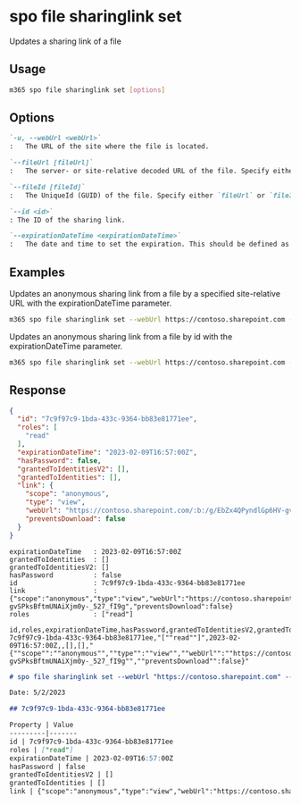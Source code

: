 
# spo file sharinglink set

Updates a sharing link of a file

## Usage

```sh
m365 spo file sharinglink set [options]
```

## Options

```md definition-list
`-u, --webUrl <webUrl>`
:	The URL of the site where the file is located.

`--fileUrl [fileUrl]`
:	The server- or site-relative decoded URL of the file. Specify either `fileUrl` or `fileId` but not both.

`--fileId [fileId]`
:	The UniqueId (GUID) of the file. Specify either `fileUrl` or `fileId` but not both.

`--id <id>`
: The ID of the sharing link.

`--expirationDateTime <expirationDateTime>`
:	The date and time to set the expiration. This should be defined as a valid ISO 8601 string. This options only works for anonymous links.
```

<Global />

## Examples

Updates an anonymous sharing link from a file by a specified site-relative URL with the expirationDateTime parameter.

```sh
m365 spo file sharinglink set --webUrl https://contoso.sharepoint.com --fileUrl "/sites/demo/Shared Documents/Document.docx" --id 7c9f97c9-1bda-433c-9364-bb83e81771ee --expirationDateTime "2023-01-09T16:57:00.000Z"
```

Updates an anonymous sharing link from a file by id with the expirationDateTime parameter.

```sh
m365 spo file sharinglink set --webUrl https://contoso.sharepoint.com --fileId daebb04b-a773-4baa-b1d1-3625418e3234 --id 7c9f97c9-1bda-433c-9364-bb83e81771ee --expirationDateTime "2023-01-09T16:57:00.000Z"
```

## Response

<Tabs>
  <TabItem value="JSON">

  ```json
  {
    "id": "7c9f97c9-1bda-433c-9364-bb83e81771ee",
    "roles": [
      "read"
    ],
    "expirationDateTime": "2023-02-09T16:57:00Z",
    "hasPassword": false,
    "grantedToIdentitiesV2": [],
    "grantedToIdentities": [],
    "link": {
      "scope": "anonymous",
      "type": "view",
      "webUrl": "https://contoso.sharepoint.com/:b:/g/EbZx4QPyndlGp6HV-gvSPksBftmUNAiXjm0y-_527_fI9g",
      "preventsDownload": false
    }
  }
  ```

  </TabItem>
  <TabItem value="Text">

  ```text
  expirationDateTime   : 2023-02-09T16:57:00Z
  grantedToIdentities  : []
  grantedToIdentitiesV2: []
  hasPassword          : false
  id                   : 7c9f97c9-1bda-433c-9364-bb83e81771ee
  link                 : {"scope":"anonymous","type":"view","webUrl":"https://contoso.sharepoint.com/:b:/g/EbZx4QPyndlGp6HV-gvSPksBftmUNAiXjm0y-_527_fI9g","preventsDownload":false}
  roles                : ["read"]
  ```

  </TabItem>
  <TabItem value="CSV">

  ```csv
  id,roles,expirationDateTime,hasPassword,grantedToIdentitiesV2,grantedToIdentities,link
  7c9f97c9-1bda-433c-9364-bb83e81771ee,"[""read""]",2023-02-09T16:57:00Z,,[],[],"{""scope"":""anonymous"",""type"":""view"",""webUrl"":""https://contoso.sharepoint.com/:b:/g/EbZx4QPyndlGp6HV-gvSPksBftmUNAiXjm0y-_527_fI9g"",""preventsDownload"":false}"
  ```

  </TabItem>
  <TabItem value="Markdown">

  ```md
  # spo file sharinglink set --webUrl "https://contoso.sharepoint.com" --fileUrl "/sites/demo/Shared Documents/Document.docx" --expirationDateTime "2023-02-09T16:57:00.000Z" --id "7c9f97c9-1bda-433c-9364-bb83e81771ee"

  Date: 5/2/2023

  ## 7c9f97c9-1bda-433c-9364-bb83e81771ee

  Property | Value
  ---------|-------
  id | 7c9f97c9-1bda-433c-9364-bb83e81771ee
  roles | ["read"]
  expirationDateTime | 2023-02-09T16:57:00Z
  hasPassword | false
  grantedToIdentitiesV2 | []
  grantedToIdentities | []
  link | {"scope":"anonymous","type":"view","webUrl":"https://contoso.sharepoint.com/:b:/g/EbZx4QPyndlGp6HV-gvSPksBftmUNAiXjm0y-\_527\_fI9g","preventsDownload":false}
  ```

  </TabItem>
</Tabs>

